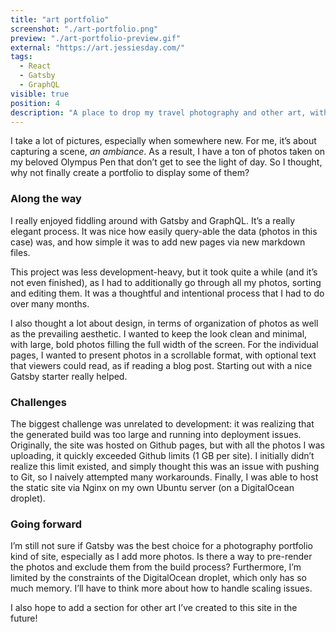 ```yaml
---
title: "art portfolio"
screenshot: "./art-portfolio.png"
preview: "./art-portfolio-preview.gif"
external: "https://art.jessiesday.com/"
tags:
  - React
  - Gatsby
  - GraphQL
visible: true
position: 4
description: "A place to drop my travel photography and other art, with more art to come! This was also an educational foray into the world of Gatsby and GraphQL - I tweaked an existing Gatsby starter, had fun doing it."
---
```


I take a lot of pictures, especially when somewhere new. For me, it’s about capturing a scene, _an ambiance_. As a result, I have a ton of photos taken on my beloved Olympus Pen that don’t get to see the light of day. So I thought, why not finally create a portfolio to display some of them?

### Along the way

I really enjoyed fiddling around with Gatsby and GraphQL. It’s a really elegant process. It was nice how easily query-able the data (photos in this case) was, and how simple it was to add new pages via new markdown files.

This project was less development-heavy, but it took quite a while (and it’s not even finished), as I had to additionally go through all my photos, sorting and editing them. It was a thoughtful and intentional process that I had to do over many months.

I also thought a lot about design, in terms of organization of photos as well as the prevailing aesthetic. I wanted to keep the look clean and minimal, with large, bold photos filling the full width of the screen. For the individual pages, I wanted to present photos in a scrollable format, with optional text that viewers could read, as if reading a blog post. Starting out with a nice Gatsby starter really helped.

### Challenges

The biggest challenge was unrelated to development: it was realizing that the generated build was too large and running into deployment issues. Originally, the site was hosted on Github pages, but with all the photos I was uploading, it quickly exceeded Github limits (1 GB per site). I initially didn’t realize this limit existed, and simply thought this was an issue with pushing to Git, so I naively attempted many workarounds. Finally, I was able to host the static site via Nginx on my own Ubuntu server (on a DigitalOcean droplet).

### Going forward

I’m still not sure if Gatsby was the best choice for a photography portfolio kind of site, especially as I add more photos. Is there a way to pre-render the photos and exclude them from the build process? Furthermore, I’m limited by the constraints of the DigitalOcean droplet, which only has so much memory. I’ll have to think more about how to handle scaling issues.

I also hope to add a section for other art I’ve created to this site in the future!
